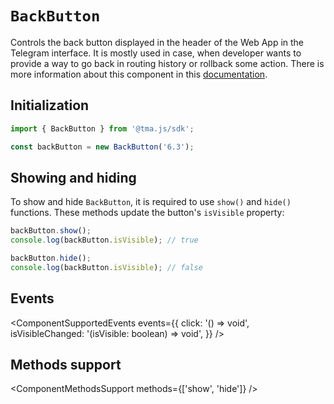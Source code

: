 # `BackButton`

Controls the back button displayed in the header of the Web App in the Telegram interface. It is mostly used in case, when developer wants to provide a way to go back in routing history or rollback some action. There is more information about this component in this [documentation](../../../ui/back-button.mdx).

## Initialization

```typescript  
import { BackButton } from '@tma.js/sdk';

const backButton = new BackButton('6.3');  
```  

## Showing and hiding

To show and hide `BackButton`, it is required to use `show()` and `hide()` functions. These methods update the button's `isVisible` property:

```typescript  
backButton.show();
console.log(backButton.isVisible); // true  

backButton.hide();
console.log(backButton.isVisible); // false  
```  

## Events

<ComponentSupportedEvents events={{
  click: '() => void',
  isVisibleChanged: '(isVisible: boolean) => void',
}} />

## Methods support

<ComponentMethodsSupport methods={['show', 'hide']} />
